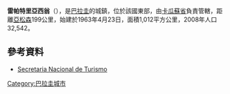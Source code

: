 '''雷帕特里亞西翁'''（{{lang-es|Repatriación}}），是[[巴拉圭|巴拉圭]]的城鎮，位於該國東部，由[[卡瓜蘇省|卡瓜蘇省]]負責管轄，距離[[亞松森|亞松森]]199公里，始建於1963年4月23日，面積1,012平方公里，2008年人口32,542。

==參考資料==
{{commonscat}}
* [http://www.senatur.gov.py/index.php?language=1 Secretaria Nacional de Turismo] {{Wayback|url=http://www.senatur.gov.py/index.php?language=1 |date=20150728031038 }}

{{coord|display=title}}
{{Paraguay-geo-stub}}
[[Category:巴拉圭城市|Category:巴拉圭城市]]